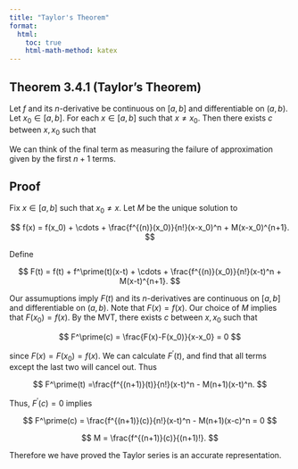 ```yaml
---
title: "Taylor's Theorem"
format:
  html:
    toc: true
    html-math-method: katex
---
```


::: {.callout-note icon="false"}
## Theorem 3.4.1 (Taylor's Theorem)

Let $f$ and its $n$-derivative be continuous on $[a,b]$ and differentiable on $(a,b)$. Let $x_0 \in [a,b]$. For each $x \in [a,b]$ such that $x \not = x_0$. Then there exists $c$ between $x,x_0$ such that

\begin{align*}
f(x) &= f(x_0) + f^\prime(x_0)(x-x_0) + \frac{f^{\prime\prime}(x_0)}{2!}(x-x_0)^2 + \cdots \\ 
&+ \frac{f^{(n)}(x_0)}{n!}(x-x_0)^n + \frac{f^{(n+1)}(c)}{(n+1)!}(x-x_0)^{n+1}.
\end{align*}

:::

We can think of the final term as measuring the failure of approximation given by the first $n+1$ terms.

::: {.callout-tip icon="false" collapse="true"}
## Proof

Fix $x \in [a,b]$ such that $x_0 \not = x$. Let $M$ be the unique solution to 

$$
f(x) = f(x_0) + \cdots + \frac{f^{(n)}(x_0)}{n!}(x-x_0)^n + M(x-x_0)^{n+1}.
$$

Define 

$$
F(t) = f(t) + f^\prime(t)(x-t) + \cdots + \frac{f^{(n)}(x_0)}{n!}(x-t)^n + M(x-t)^{n+1}.
$$

Our assumuptions imply $F(t)$ and its $n$-derivatives are continuous on $[a,b]$ and differentiable on $(a,b)$. Note that $F(x) = f(x)$. Our choice of $M$ implies that $F(x_0) = f(x)$. By the MVT, there exists $c$ between $x,x_0$ such that 

$$
F^\prime(c) = \frac{F(x)-F(x_0)}{x-x_0} = 0
$$

since $F(x) = F(x_0) = f(x)$. We can calculate $F^\prime(t)$, and find that all terms except the last two will cancel out. Thus 

$$
F^\prime(t) =\frac{f^{(n+1)}(t)}{n!}(x-t)^n - M(n+1)(x-t)^n.
$$

Thus, $F^\prime(c) = 0$ implies

$$
F^\prime(c) = \frac{f^{(n+1)}(c)}{n!}(x-t)^n - M(n+1)(x-c)^n = 0
$$

$$
M = \frac{f^{(n+1)}(c)}{(n+1)!}.
$$

Therefore we have proved the Taylor series is an accurate representation.

:::

